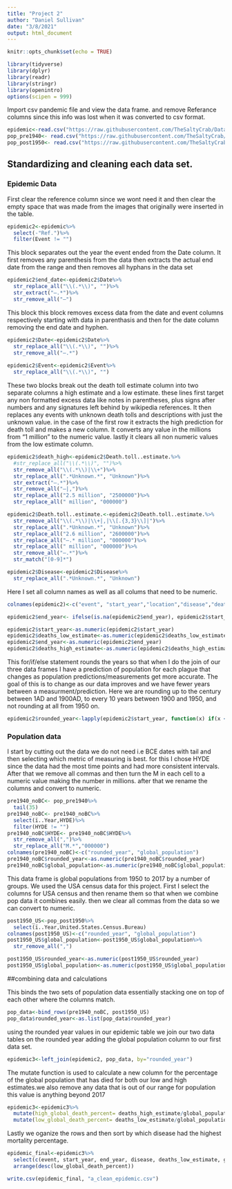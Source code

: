 ---
title: "Project 2"
author: "Daniel Sullivan"
date: "3/8/2021"
output: html_document
---

```{r setup, include=FALSE}
knitr::opts_chunk$set(echo = TRUE)
```


```{r load libraries and data, message=FALSE, warning=FALSE}
library(tidyverse)
library(dplyr)
library(readr)
library(stringr)
library(openintro)
options(scipen = 999)
```

Import csv pandemic file and view the data frame. and remove Referance columns since this info was lost when it was converted to csv format. 
```{r}
epidemic<-read.csv("https://raw.githubusercontent.com/TheSaltyCrab/Data607-Project2/main/epidemic.csv")
pop_pre1940<- read.csv("https://raw.githubusercontent.com/TheSaltyCrab/Data607-Project2/main/worldpop_pre1940.csv")
pop_post1950<- read.csv("https://raw.githubusercontent.com/TheSaltyCrab/Data607-Project2/main/worldpop_post1950.csv")
```

## Standardizing and cleaning each data set.

### Epidemic Data

First clear the reference column since we wont need it and then clear the empty space that was made from the images that originally were inserted in the table. 
```{r}
epidemic2<-epidemic%>%
  select(-"Ref.")%>%
  filter(Event != "")
```

This block separates out the year the event ended from the Date column. It first removes any parenthesis from the data then extracts the actual end date from the range and then removes all hyphans in the data set

```{r}
epidemic2$end_date<-epidemic2$Date%>%
  str_replace_all("\\(.*\\)", "")%>%
  str_extract("–.*")%>%
  str_remove_all("–")
```

This block this block removes excess data from the date and event columns respectively starting with data in parenthasis and then for the date column removing the end date and hyphen.

```{r}
epidemic2$Date<-epidemic2$Date%>% 
  str_replace_all("\\(.*\\)", "")%>%
  str_remove_all("–.*")
  
epidemic2$Event<-epidemic2$Event%>%
  str_replace_all("\\(.*\\)", "")
```


These two blocks break out the death toll estimate column into two separate columns a high estimate and a low estimate. these lines first target any non formatted excess data like notes in parentheses, plus signs after numbers and any signatures left behind by wikipedia references. It then replaces any events with unknown death tolls and descriptions with just the unknown value. in the case of the first row it extracts the high prediction for death toll and makes a new column. It converts any value in the millions from "1 million" to the numeric value. lastly it clears all non numeric values from the low estimate column.
```{r}
epidemic2$death_high<-epidemic2$Death.toll..estimate.%>%
  #str_replace_all("\\(.*\\)", "")%>%
  str_remove_all("\\(.*\\)|\\+")%>%
  str_replace_all(".*Unknown.*", "Unknown")%>%
  str_extract("–.*")%>%
  str_remove_all("–|,")%>%
  str_replace_all("2.5 million", "2500000")%>%
  str_replace_all(" million", "000000")

epidemic2$Death.toll..estimate.<-epidemic2$Death.toll..estimate.%>%
  str_remove_all("\\(.*\\)|\\+|,|\\[.{3,3}\\]|")%>%
  str_replace_all(".*Unknown.*", "Unknown")%>%
  str_replace_all("2.6 million", "2600000")%>%
  str_replace_all("–.* million", "000000")%>%
  str_replace_all(" million", "000000")%>%
  str_remove_all("–.*")%>%
  str_match("[0-9]*")
```


```{r}
epidemic2$Disease<-epidemic2$Disease%>%
  str_replace_all(".*Unknown.*", "Unknown")
```


Here I set all column names as well as all colums that need to be numeric. 
```{r}
colnames(epidemic2)<-c("event", "start_year","location","disease","deaths_low_estimate","end_year","deaths_high_estimate")

epidemic2$end_year<- ifelse(is.na(epidemic2$end_year), epidemic2$start_year, epidemic2$end_year)

epidemic2$start_year<-as.numeric(epidemic2$start_year)
epidemic2$deaths_low_estimate<-as.numeric(epidemic2$deaths_low_estimate)
epidemic2$end_year<-as.numeric(epidemic2$end_year)
epidemic2$deaths_high_estimate<-as.numeric(epidemic2$deaths_high_estimate)
```


This for/if/else statement rounds the years so that when I do the join of our three data frames I have a prediction of population for each plague that changes as population predictions/measurements get more accurate. The goal of this is to change as our data improves and we have fewer years between a measurment/prediction. Here we are rounding up to the century between 1AD and 1900AD, to every 10 years between 1900 and 1950, and not rounding at all from 1950 on.

```{r}

epidemic2$rounded_year<-lapply(epidemic2$start_year, function(x) if(x <= 999){signif(x, digits = 1)} else if(1900>x){signif(x,digits = 2)}else if(x<1950){signif(x,digits = 3)} else {x})

```

### Population data

I start by cutting out the data we do not need i.e BCE dates with tail and then selecting which metric of measuring is best. for this I chose HYDE since the data had the most time points and had more consistent intervals. After that we remove all commas and then turn the M in each cell to a numeric value making the number in millions. after that we rename the columns and convert to numeric.
```{r}
pre1940_noBC<- pop_pre1940%>%
  tail(35)
pre1940_noBC<- pre1940_noBC%>%
  select(ï..Year,HYDE)%>%
  filter(HYDE != "")
pre1940_noBC$HYDE<- pre1940_noBC$HYDE%>%
  str_remove_all(",")%>%
  str_replace_all("M.*","000000")
colnames(pre1940_noBC)<-c("rounded_year", "global_population")
pre1940_noBC$rounded_year<-as.numeric(pre1940_noBC$rounded_year)
pre1940_noBC$global_population<-as.numeric(pre1940_noBC$global_population)
```

This data frame is global populations from 1950 to 2017 by a number of groups. We used the USA census data for this project. First I select the columns for USA census and then rename them so that when we combine pop data it combines easily. then we clear all commas from the data so we can convert to numeric.

```{r}
post1950_US<-pop_post1950%>%
  select(ï..Year,United.States.Census.Bureau)
colnames(post1950_US)<-c("rounded_year", "global_population")
post1950_US$global_population<-post1950_US$global_population%>%
  str_remove_all(",")

post1950_US$rounded_year<-as.numeric(post1950_US$rounded_year)
post1950_US$global_population<-as.numeric(post1950_US$global_population)
```

##combining data and calculations

This binds the two sets of population data essentially stacking one on top of each other where the columns match. 

```{r}
pop_data<-bind_rows(pre1940_noBC, post1950_US)
pop_data$rounded_year<-as.list(pop_data$rounded_year)
```

using the rounded year values in our epidemic table we join our two data tables on the rounded year adding the global population column to our first data set.

```{r}
epidemic3<-left_join(epidemic2, pop_data, by="rounded_year")
```

The mutate function is used to calculate a new column for the percentage of the global population that has died for both our low and high estimates.we also remove any data that is out of our range for population this value is anything beyond 2017 

```{r}
epidemic3<-epidemic3%>%
  mutate(high_global_death_percent= deaths_high_estimate/global_population)%>%
  mutate(low_global_death_percent= deaths_low_estimate/global_population)

```

Lastly we oganize the rows and then sort by which disease had the highest mortality percentage. 

```{r}
epidemic_final<-epidemic3%>%
  select(c(event, start_year, end_year, disease, deaths_low_estimate, global_population, low_global_death_percent))%>%
  arrange(desc(low_global_death_percent))

```



```{r}
write.csv(epidemic_final, "a_clean_epidemic.csv")
```


